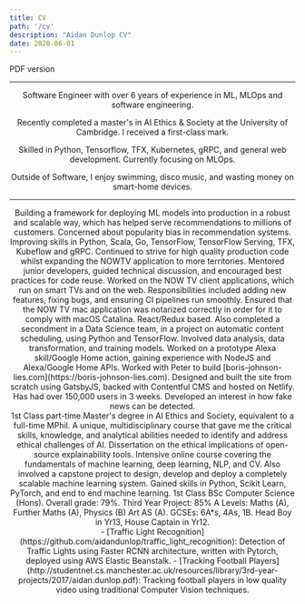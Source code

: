 ```yaml
---
title: CV
path: '/cv'
description: "Aidan Dunlop CV"
date: 2020-06-01
---
```


<Row title="CV" skipPDF>
    <Link external to='/aidan_dunlop_cv.pdf'>PDF version</Link>
</Row>

<Header/>

---

Software Engineer with over 6 years of experience in ML, MLOps and software engineering. 

Recently completed a master's in AI Ethics & Society at the University of Cambridge. I received a first-class mark.

Skilled in Python, Tensorflow, TFX, Kubernetes, gRPC, and general web development. Currently focusing on MLOps.

Outside of Software, I enjoy swimming, disco music, and wasting money on smart-home devices.

---

<Section title="Recent experience" preExpanded="sky" useAccordion>
    <Subsection title="Sky" id="sky">
        <Item title="Software Engineer, MLOps" time="Oct 2020 - Present">
            Building a framework for deploying ML models into production in a robust and scalable way, which has helped serve recommendations to millions of customers.
            Concerned about popularity bias in recommendation systems. Improving skills in Python, Scala, Go, TensorFlow, TensorFlow Serving, TFX, Kubeflow and gRPC.
        </Item>
        <Item title="Developer II" time="Mar 2020 - Oct 2020">
            Continued to strive for high quality production code whilst expanding the NOWTV application to more territories.
            Mentored junior developers, guided technical discussion, and encouraged best practices for code reuse.
        </Item>
        <Item title="Developer" time="Dec 2018 - Mar 2020">
            Worked on the NOW TV client applications, which run on smart TVs and on the web. 
            Responsibilities included adding new features, fixing bugs, and ensuring CI pipelines run smoothly. 
            Ensured that the NOW TV mac application was notarized correctly in order for it to comply with macOS Catalina. React/Redux based.
            Also completed a secondment in a Data Science team, in a project on automatic content scheduling, using Python and TensorFlow. 
            Involved data analysis, data transformation, and training models.
        </Item>
        <Item title="Associate Software Developer" time="Jul 2017 - Dec 2018">
            Worked on a prototype Alexa skill/Google Home action, gaining experience with NodeJS and Alexa/Google Home APIs.
        </Item>
        <Item title="Summer Placement, Software Engineering Academy" time="Aug 2016 - Sep 2016"/>
    </Subsection>
    <Subsection title="Freelance work" id="freelance">
        <Item title="Client: Peter Oborne" time="Oct 2019">
            Worked with Peter to build [boris-johnson-lies.com](https://boris-johnson-lies.com). Designed and built the site from scratch using GatsbyJS, backed with Contentful CMS and hosted on Netlify. Has had over 150,000 users in 3 weeks. Developed an interest in how fake news can be detected.
        </Item>
    </Subsection>
</Section>

<Section title="Education" preExpanded="cambridge,springboard,uom" useAccordion>
    <Subsection title="University of Cambridge" id="cambridge">
        <Item title="MSt AI Ethics and Society" time="Sep 2021 - June 2023">
            1st Class part-time Master's degree in AI Ethics and Society, equivalent to a full-time MPhil.
            A unique, multidisciplinary course that gave me the critical skills, knowledge, and analytical abilities needed to identify and address ethical challenges of AI.
            Dissertation on the ethical implications of open-source explainability tools.
        </Item>
    </Subsection>
    <Subsection title="Springboard" id="springboard">
        <Item title="Machine Learning Engineering Career Track" time="Sep 2019 - May 2020">
            Intensive online course covering the fundamentals of machine learning, deep learning, NLP, and CV.
            Also involved a capstone project to design, develop and deploy a completely scalable machine learning system. 
            Gained skills in Python, Scikit Learn, PyTorch, and end to end machine learning.
        </Item>
    </Subsection>
    <Subsection title="University of Manchester" id="uom">
        <Item title="BSc Computer Science" time="Sep 2014 - Jun 2017">
            1st Class BSc Computer Science (Hons). Overall grade: 79%. Third Year Project: 85%
        </Item>
    </Subsection>
    <Subsection title="Twyford C of E High School" id="twyford">
        <Item title="Student" time="Sep 2007 - Jun 2014">
            A Levels: Maths (A), Further Maths (A), Physics (B) Art AS (A).
            GCSEs: 6A*s, 4As, 1B.
            Head Boy in Yr13, House Captain in Yr12.
        </Item>
    </Subsection>
</Section>

<Section title="Projects">
- [Traffic Light Recognition](https://github.com/aidandunlop/traffic_light_recognition): Detection of Traffic Lights using Faster RCNN architecture, written with Pytorch, deployed using AWS Elastic Beanstalk.
- [Tracking Football Players](http://studentnet.cs.manchester.ac.uk/resources/library/3rd-year-projects/2017/aidan.dunlop.pdf): Tracking football players in low quality video using traditional Computer Vision techniques.
</Section>
